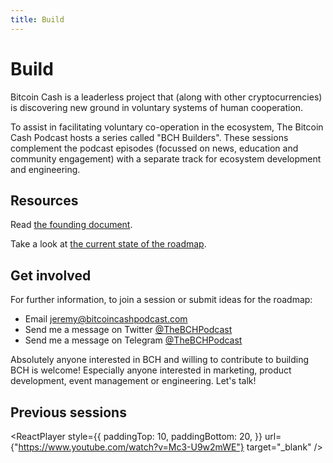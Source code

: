 ```yaml
---
title: Build
---
```



# Build

Bitcoin Cash is a leaderless project that (along with other cryptocurrencies) is discovering new ground in voluntary systems of human cooperation.

To assist in facilitating voluntary co-operation in the ecosystem, The Bitcoin Cash Podcast hosts a series called "BCH Builders". These sessions complement the podcast episodes (focussed on news, education and community engagement) with a separate track for ecosystem development and engineering.

## Resources

Read [the founding document](https://docs.google.com/document/d/17xwqueUvKOfIx5edqX-juckWJs1xpi1XDll4DeYGEbg/edit?usp=sharing).

Take a look at [the current state of the roadmap](https://www.figma.com/file/JcJmgJm5wcI5xjdtZSnP6Y/BCH-Builders-Roadmap?node-id=0%3A1).

## Get involved

For further information, to join a session or submit ideas for the roadmap:

- Email [jeremy@bitcoincashpodcast.com](mailto:jeremy@bitcoincashpodcast.com)
- Send me a message on Twitter [@TheBCHPodcast](https://twitter.com/TheBCHPodcast)
- Send me a message on Telegram [@TheBCHPodcast](https://t.me/BitcoinCashPodcast)

Absolutely anyone interested in BCH and willing to contribute to building BCH is welcome! Especially anyone interested in marketing, product development, event management or engineering. Let's talk!

## Previous sessions

<ReactPlayer
  style={{
    paddingTop: 10,
    paddingBottom: 20,
  }}
  url={"https://www.youtube.com/watch?v=Mc3-U9w2mWE"}
  target="_blank"
/>
